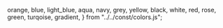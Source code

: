   orange,
  blue,
  light_blue,
  aqua,
  navy,
  grey,
  yellow,
  black,
  white,
  red,
  rose,
  green,
  turqoise,
  gradient,
} from "../../const/colors.js";

<Meta title="Colors/Palette" />

<ColorPalette>
  <ColorItem title="Primary" subtitle="orange" colors={orange} />
  <ColorItem title="Secondary" subtitle="blue" colors={blue} />
  <ColorItem title="Black" subtitle="black" colors={black} />
  <ColorItem title="White" subtitle="white" colors={white} />
  <ColorItem title="Light Blue" subtitle="light blue" colors={light_blue} />
  <ColorItem title="Aqua" subtitle="aqua" colors={aqua} />
  <ColorItem title="Navy" subtitle="navy" colors={navy} />
  <ColorItem title="Grey" subtitle="grey" colors={grey} />
  <ColorItem title="Yellow" subtitle="yellow" colors={yellow} />
  <ColorItem title="Red" subtitle="red" colors={red} />
  <ColorItem title="Rose" subtitle="rose" colors={rose} />
  <ColorItem title="Green" subtitle="green" colors={green} />
  <ColorItem title="Turqoise" subtitle="turqoise" colors={turqoise} />
  <ColorItem title="Gradient" subtitle="gradient variant" colors={gradient} />
</ColorPalette>
